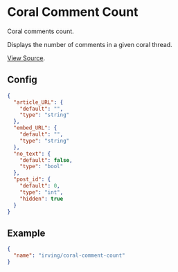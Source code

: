 <Meta title="WordPress Components|Coral Comment Count" />

# Coral Comment Count
Coral comments count.

Displays the number of comments in a given coral thread.

[View Source](https://github.com/alleyinteractive/wp-irving/tree/main/inc/components/components/coral-comment-count).

## Config
```json
{
  "article_URL": {
    "default": "",
    "type": "string"
  },
  "embed_URL": {
    "default": "",
    "type": "string"
  },
  "no_text": {
    "default": false,
    "type": "bool"
  },
  "post_id": {
    "default": 0,
    "type": "int",
    "hidden": true
  }
}
```

## Example
```json
{
  "name": "irving/coral-comment-count"
}
```
